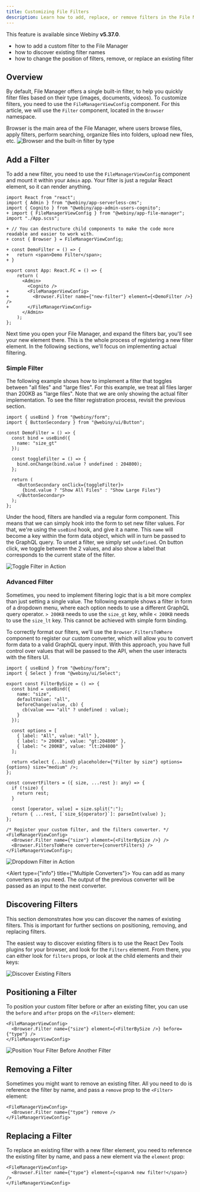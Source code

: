 ```yaml
---
title: Customizing File Filters
description: Learn how to add, replace, or remove filters in the File Manager.
---
```




<Alert type="info" title="Can I Use This?">

This feature is available since Webiny **v5.37.0**.

</Alert>

<Alert type="success" title="What you'll learn">

- how to add a custom filter to the File Manager
- how to discover existing filter names
- how to change the position of filters, remove, or replace an existing filter

</Alert>

## Overview

By default, File Manager offers a single built-in filter, to help you quickly filter files based on their type (images, documents, videos). To customize filters, you need to use the `FileManagerViewConfig` component. For this article, we will use the `Filter` component, located in the `Browser` namespace. 

Browser is the main area of the File Manager, where users browse files, apply filters, perform searching, organize files into folders, upload new files, etc.
<Image src={fmFilters} title="Browser and the built-in filter by type" />

## Add a Filter

To add a new filter, you need to use the `FileManagerViewConfig` component and mount it within your `Admin` app. Your filter is just a regular React element, so it can render anything.

```diff-tsx apps/admin/src/App.tsx
import React from "react";
import { Admin } from "@webiny/app-serverless-cms";
import { Cognito } from "@webiny/app-admin-users-cognito";
+ import { FileManagerViewConfig } from "@webiny/app-file-manager";
import "./App.scss";

+ // You can destructure child components to make the code more readable and easier to work with.
+ const { Browser } = FileManagerViewConfig;

+ const DemoFilter = () => {
+   return <span>Demo Filter</span>;
+ }

export const App: React.FC = () => {
    return (
      <Admin>
        <Cognito />
+       <FileManagerViewConfig>
+         <Browser.Filter name={"new-filter"} element={<DemoFilter />} />
+       </FileManagerViewConfig>
      </Admin>
    );
};
```

Next time you open your File Manager, and expand the filters bar, you'll see your new element there. This is the whole process of registering a new filter element. In the following sections, we'll focus on implementing actual filtering.

### Simple Filter

The following example shows how to implement a filter that toggles between "all files" and "large files". For this example, we treat all files larger than 200KB as "large files". Note that we are only showing the actual filter implementation. To see the filter registration
process, revisit the previous section.

```tsx Toggle Filter
import { useBind } from "@webiny/form";
import { ButtonSecondary } from "@webiny/ui/Button";

const DemoFilter = () => {
  const bind = useBind({
    name: "size_gt"
  });

  const toggleFilter = () => {
    bind.onChange(bind.value ? undefined : 204800);
  };

  return (
    <ButtonSecondary onClick={toggleFilter}>
      {bind.value ? "Show All Files" : "Show Large Files"}
    </ButtonSecondary>
  );
};
```

Under the hood, filters are handled via a regular form component. This means that we can simply hook into the form to set new filter values. For that, we're using the `useBind` hook, and give it a name. This `name` will become a key within the form data object, which will in turn be passed to the GraphQL query. To unset a filter, we simply set `undefined`. On button click, we toggle between the 2 values, and also show a label that corresponds to the current state of the filter.

<Image src={fmToggleFilter} title="Toggle Filter in Action" />

### Advanced Filter

Sometimes, you need to implement filtering logic that is a bit more complex than just setting a single value. The following example shows a filter in form of a dropdown menu, where each option needs to use a different GraphQL query operator. `> 200KB` needs to use the `size_gt` key, while `< 200KB` needs to use the `size_lt` key. This cannot be achieved with simple form binding.

To correctly format our filters, we'll use the `Browser.FiltersToWhere` component to register our custom converter, which will allow you to convert form data to a valid GraphQL query input. With this approach, you have full control over values that will be passed to the API, when the user interacts with the filters UI.

```tsx Dropdown Filter
import { useBind } from "@webiny/form";
import { Select } from "@webiny/ui/Select";

export const FilterBySize = () => {
  const bind = useBind({
    name: "size",
    defaultValue: "all",
    beforeChange(value, cb) {
      cb(value === "all" ? undefined : value);
    }
  });

  const options = [
    { label: "All", value: "all" },
    { label: "> 200KB", value: "gt:204800" },
    { label: "< 200KB", value: "lt:204800" }
  ];

  return <Select {...bind} placeholder={"Filter by size"} options={options} size="medium" />;
};

const convertFilters = ({ size, ...rest }: any) => {
  if (!size) {
    return rest;
  }

  const [operator, value] = size.split(":");
  return { ...rest, [`size_${operator}`]: parseInt(value) };
};

/* Register your custom filter, and the filters converter. */
<FileManagerViewConfig>
  <Browser.Filter name={"size"} element={<FilterBySize />} />
  <Browser.FiltersToWhere converter={convertFilters} />
</FileManagerViewConfig>;
```

<Image src={fmDropdownFilter} title="Dropdown Filter in Action" />

<Alert type={"info"} title={"Multiple Converters"}>
  You can add as many converters as you need. The output of the previous converter will be passed as an
  input to the next converter.
</Alert>

## Discovering Filters

This section demonstrates how you can discover the names of existing filters. This is important for further sections on positioning, removing, and replacing filters.

The easiest way to discover existing filters is to use the React Dev Tools plugins for your browser, and look for the `Filters` element. From there, you can either look for `filters` props, or look at the child elements and their keys:

<Image src={fmDiscoverFilters} title="Discover Existing Filters" />

## Positioning a Filter

To position your custom filter before or after an existing filter, you can use the `before` and `after` props on the `<Filter>` element:

```tsx
<FileManagerViewConfig>
  <Browser.Filter name={"size"} element={<FilterBySize />} before={"type"} />
</FileManagerViewConfig>
```

<Image src={fmPositioBefore} title="Position Your Filter Before Another Filter" />

## Removing a Filter

Sometimes you might want to remove an existing filter. All you need to do is reference the filter by name, and pass a `remove` prop to the `<Filter>` element:

```tsx
<FileManagerViewConfig>
  <Browser.Filter name={"type"} remove />
</FileManagerViewConfig>
```

## Replacing a Filter

To replace an existing filter with a new filter element, you need to reference the existing filter by name, and pass a new element via the `element` prop:

```tsx
<FileManagerViewConfig>
  <Browser.Filter name={"type"} element={<span>A new filter!</span>} />
</FileManagerViewConfig>
```
